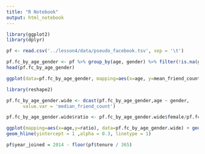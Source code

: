 ```yaml
---
title: "R Notebook"
output: html_notebook
---
```


```r
library(ggplot2)
library(dplyr)
```

```r
pf <- read.csv('../lesson4/data/pseudo_facebook.tsv', sep = '\t')
```

```r
pf.fc_by_age_gender <- pf %>% group_by(age, gender) %>% filter(!is.na(gender)) %>% summarize(mean_friend_count=mean(friend_count),median_friend_count=median(friend_count), n=n()) %>% ungroup() %>% arrange(age)
head(pf.fc_by_age_gender)

```
```r
ggplot(data=pf.fc_by_age_gender, mapping=aes(x=age, y=mean_friend_count, color=gender)) + geom_line() 
```

```r
library(reshape2)

pf.fc_by_age_gender.wide <- dcast(pf.fc_by_age_gender,age ~ gender,
      value.var = 'median_friend_count')
```

```r
pf.fc_by_age_gender.wide$ratio <- pf.fc_by_age_gender.wide$female/pf.fc_by_age_gender.wide$male

ggplot(mapping=aes(x=age,y=ratio), data=pf.fc_by_age_gender.wide) + geom_line()+
geom_hline(yintercept = 1 ,alpha = 0.3, linetype = 1)
```


```r
pf$year_joined = 2014 - floor(pf$tenure / 365)
```

